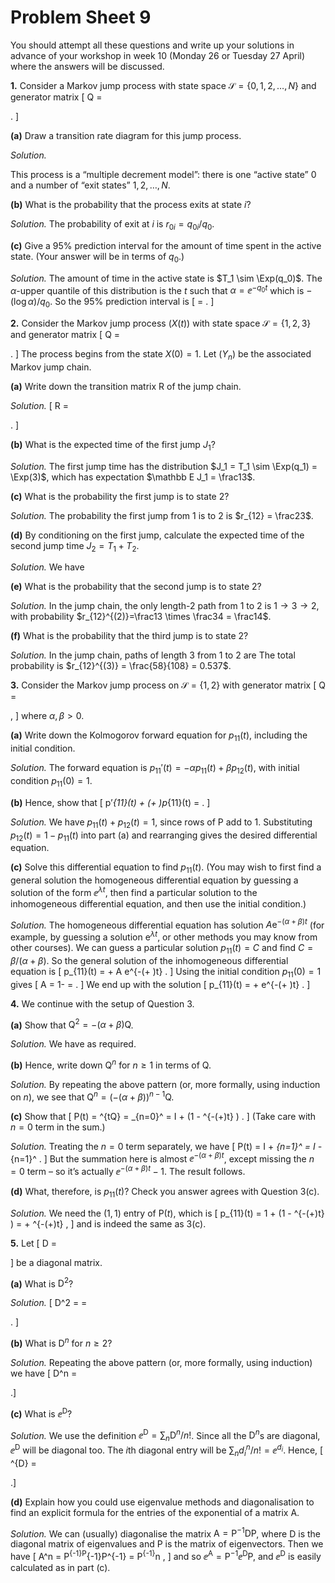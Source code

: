 # Problem Sheet 9  {.unnumbered #P09}


<style>
.fold-btn { 
  float: right; 
  margin: -12px 0 0 0;
}
</style>

<script type="text/javascript">
$(document).ready(function() {
  $folds = $(".myanswers");
  $folds.wrapInner("<div class=\"fold-blck\">"); // wrap a div container around content
  $folds.prepend("<button class=\"fold-btn\">Show solution</button>");  // add a button
  $(".fold-blck").toggle();  // fold all blocks
  $(".fold-btn").on("click", function() {  // add onClick event
    $(this).text($(this).text() === "Hide solution" ? "Show solution" : "Hide solution");  // if the text equals "Fold", change it to "Unfold"or else to "Fold" 
    $(this).next(".fold-blck").toggle("linear");  // "swing" is the default easing function. This can be further customized in its speed or the overall animation itself.
  })
});
</script>



<!--
<style>
.myanswers { 
display: none !important;
}
</style>
-->


\commtrue



::: {.mysummary}
You should attempt all these questions and write up your solutions in advance of your workshop in week 10 (Monday 26 or Tuesday 27 April) where the answers will be discussed.
:::


::::: {.myq}
**1.** Consider a Markov jump process with state space $\mathcal S = \{0,1,2,\dots,N\}$ and generator matrix
\[ \mathsf Q = \begin{pmatrix} -q_0 & q_{01} & q_{02} & \cdots & q_{0N} \\
0    & 0      & 0      & \cdots & 0      \\
0    & 0      & 0      & \cdots & 0      \\
\vdots & \vdots & \vdots & \ddots & \vdots \\
0    & 0      & 0      & \cdots & 0  \end{pmatrix} . \]

:::: {.subq}
**(a)** Draw a transition rate diagram for this jump process.

::: {.myanswers data-latex=""}
*Solution.* <!--
		\begin{tikzpicture}[shorten >=1pt,scale=0.8]
		\node[state] (0) at (0,0) {$0$};
		\node[state] (1) at (5,3) {$1$};
		\node[state] (2) at (5,1) {$2$};
		\node[state] (d) at (5,-1) {$\vdots$};
		\node[state] (N) at (5,-3) {$N$};
		
		\path[->] (0) edge node [above]{$q_{01}$} (1);
		\path[->] (0) edge node [above]{$q_{02}$} (2);
		\path[->] (0) edge node [below]{$q_{0N}$} (N);
		\end{tikzpicture}
-->
:::
::::

This process is a "multiple decrement model": there is one "active state" 0 and a number of "exit states" $1,2,\dots,N$.

:::: {.subq}
**(b)** What is the probability that the process exits at state $i$?

::: {.myanswers data-latex=""}
*Solution.* The probability of exit at $i$ is  $r_{0i} = q_{0i}/q_0$.
:::
::::

:::: {.subq}
**(c)** Give a $95\%$ prediction interval for the amount of time spent in the active state. (Your answer will be in terms of $q_0$.)

::: {.myanswers data-latex=""}
*Solution.*
	The amount of time in the active state is $T_1 \sim \Exp(q_0)$. The $\alpha$-upper quantile of this distribution is the $t$ such that $\alpha = \ee^{-q_0 t}$ which is $-(\log\alpha)/q_0$. So the $95\%$ prediction interval is
	\[ \left[ \frac{-\log0.975}{q_0} , \frac{-\log0.025}{q_0} \right] = \left[ \frac{0.025}{q_0}, \frac{3.69}{q_0} \right] .              \]
:::
::::
:::::


::::: {.myq}
**2.** Consider the Markov jump process $(X(t))$ with state space $\mathcal S = \{1,2,3\}$ and generator matrix
\[ \mathsf Q = \begin{pmatrix} -3 & 2 & 1 \\ 2 & -6 & 4 \\ 1 & 3 & -4 \end{pmatrix} . \]
The process begins from the state $X(0) = 1$.
Let $(Y_n)$ be the associated Markov jump chain.

:::: {.subq}
**(a)** Write down the transition matrix $\mathsf R$ of the jump chain.

::: {.myanswers data-latex=""}
*Solution.*
	\[ \mathsf R = \begin{pmatrix} 0 & \frac23 & \frac13 \\[0.5ex] \frac13 & 0 & \frac23 \\[0.5ex] \frac14 & \frac34 & 0 \end{pmatrix} . \]	
:::
::::

:::: {.subq}
**(b)** What is the expected time of the first jump $J_1$?

::: {.myanswers data-latex=""}
*Solution.*
	The first jump time has the distribution $J_1 = T_1 \sim \Exp(q_1) = \Exp(3)$, which has expectation $\mathbb E J_1 = \frac13$.
:::
::::

:::: {.subq}
**(c)** What is the probability the first jump is to state 2?

::: {.myanswers data-latex=""}
*Solution.*
	The probability the first jump from $1$ is to $2$ is $r_{12} = \frac23$.
:::
::::

:::: {.subq}
**(d)** By conditioning on the first jump, calculate the expected time of the second jump time $J_2 = T_1 + T_2$.

::: {.myanswers data-latex=""}
*Solution.* 
We have
\begin{align*}
\mathbb E(T_1 + T_2) &= \mathbb ET_1 + \mathbb P(Y_1 = 2) \mathbb E(T_2 \mid Y_1 = 2) \\ &\qquad{}+ \mathbb P(Y_1 = 2) \mathbb E(T_2 \mid Y_1 = 3) \\&= \frac1{q_1} + r_{12} \frac{1}{q_2} + r_{23} \frac{1}{q_3} \\&= \tfrac13 + \tfrac23 \, \tfrac16 + \tfrac13 \, \tfrac14 \\ &= \tfrac{19}{36} = 0.528
\end{align*}
:::
::::

:::: {.subq}
**(e)** What is the probability that the second jump is to state 2?

::: {.myanswers data-latex=""}
*Solution.* 
	In the jump chain, the only length-$2$ path from $1$ to $2$ is $1 \to 3 \to 2$, with probability $r_{12}^{(2)}=\frac13 \times \frac34 = \frac14$.
:::
::::

:::: {.subq}
**(f)** What is the probability that the third jump is to state 2?

::: {.myanswers data-latex=""}
*Solution.* 
	In the jump chain, paths of length $3$ from $1$ to $2$ are
	\begin{align*}
    1 &\to 2 \to 1 \to 2 & \tfrac23 \times \tfrac13 \times \tfrac23 &= \tfrac{16}{108} ,    \\
    1 &\to 2 \to 3 \to 2 & \tfrac23 \times \tfrac23 \times \tfrac34 &=  \tfrac{36}{108} ,   \\
    1 &\to 3 \to 1 \to 2 & \tfrac13 \times \tfrac14 \times \tfrac23 &=  \tfrac{6}{108} .
	\end{align*}
	The total probability is $r_{12}^{(3)} = \frac{58}{108} = 0.537$.
:::
::::
:::::


::::: {.myq}
**3.** Consider the Markov jump process on $\mathcal S = \{1,2\}$ with generator matrix
\[ \mathsf Q = \begin{pmatrix} -\alpha & \alpha \\ \beta & -\beta \end{pmatrix} , \]
where $\alpha, \beta > 0$.

:::: {.subq}
**(a)** Write down the Kolmogorov forward equation for $p_{11}(t)$, including the initial condition.

::: {.myanswers data-latex=""}
*Solution.* 
The forward equation is $p_{11}'(t) = -\alpha p_{11}(t) + \beta p_{12}(t)$, with initial condition $p_{11}(0) = 1$.
:::
::::

:::: {.subq}
**(b)** Hence, show that
\[ p'_{11}(t) + (\alpha + \beta)p_{11}(t) = \beta .  \]

::: {.myanswers data-latex=""}
*Solution.* 
We have $p_{11}(t) + p_{12}(t) = 1$, since rows of $\mathsf P$ add to $1$. Substituting $p_{12}(t) = 1 - p_{11}(t)$ into part (a) and rearranging gives the desired differential equation.
:::
::::

:::: {.subq}
**(c)** Solve this differential equation to find $p_{11}(t)$. (You may wish to first find a general solution the homogeneous differential equation by guessing a solution of the form $\ee^{\lambda t}$, then find a particular solution to the inhomogeneous differential equation, and then use the initial condition.)

::: {.myanswers data-latex=""}
*Solution.* 
The homogeneous differential equation has solution $A \mathrm e^{-(\alpha + \beta)t}$ (for example, by guessing a solution $\mathrm e^{\lambda t}$, or other methods you may know from other courses). We can guess a particular solution $p_{11}(t) = C$ and find $C = \beta/(\alpha + \beta)$. So the general solution of the inhomogeneous differential equation is
\[ p_{11}(t) = \frac{\beta}{\alpha+\beta} + A \mathrm e^{-(\alpha + \beta)t} . \]
Using the initial condition $p_{11}(0) = 1$ gives 
\[ A = 1-\frac{\beta}{\alpha + \beta} = \frac{\alpha}{\alpha + \beta} . \]
We end up with the solution
\[ p_{11}(t) = \frac{\beta}{\alpha + \beta} + \frac{\alpha}{\alpha + \beta} \mathrm e^{-(\alpha + \beta)t} . \]
:::
::::
:::::


::::: {.myq}
**4.** We continue with the setup of Question 3.

:::: {.subq}
**(a)** Show that $\mathsf Q^2 = -(\alpha + \beta) \mathsf Q$.

::: {.myanswers data-latex=""}
*Solution.* 
	We have
\begin{align*}
\mathsf Q^2 &= \begin{pmatrix} -\alpha & \alpha \\ \beta & -\beta \end{pmatrix}\begin{pmatrix} -\alpha & \alpha \\ \beta & -\beta \end{pmatrix} \\ &= \begin{pmatrix} \alpha^2 + \alpha\beta & -\alpha^2 - \alpha\beta \\ -\alpha\beta - \beta^2 & \alpha\beta + \beta^2 \end{pmatrix} \\ &= -(\alpha + \beta) \begin{pmatrix} -\alpha & \alpha \\ \beta & -\beta \end{pmatrix} , 
\end{align*}
as required.
:::
::::

:::: {.subq}
**(b)** Hence, write down $\mathsf Q^n$ for $n \geq 1$ in terms of $\mathsf Q$.

::: {.myanswers data-latex=""}
*Solution.* 
By repeating the above pattern (or, more formally, using induction on $n$), we see that $\mathsf Q^n = (-(\alpha+\beta))^{n-1} \mathsf Q$.
:::
::::

:::: {.subq}
**(c)** Show that
\[ \mathsf P(t) = \ee^{t\mathsf Q} = \sum_{n=0}^\infty \frac{t^n \mathsf Q^n}{n!} = \mathsf I + \frac{\mathsf{Q}}{\alpha + \beta} \big(1 - \ee^{-(\alpha+\beta)t} \big) . \]
(Take care with $n = 0$ term in the sum.)

::: {.myanswers data-latex=""}
*Solution.* 
Treating the $n = 0$ term separately, we have
\[ \mathsf P(t) = \mathsf I + \sum_{n=1}^\infty \frac{t^n\big(-(\alpha+\beta)\big)^{n-1}\mathsf Q}{n!} = \mathsf I - \frac{\mathsf Q }{\alpha+\beta} \sum_{n=1}^\infty \frac{\big(-(\alpha+\beta)t\big)^{n}}{n!} .     \]
But the summation here is almost $\ee^{-(\alpha + \beta)t}$, except missing the $n=0$ term -- so it's actually $\ee^{-(\alpha + \beta)t} - 1$. The result follows.
:::
::::

:::: {.subq}
**(d)** What, therefore, is $p_{11}(t)$? Check you answer agrees with Question 3(c).

::: {.myanswers data-latex=""}
*Solution.* 
We need the $(1,1)$ entry of $\mathsf P(t)$, which is
\[ p_{11}(t) = 1 + \frac{-\alpha}{\alpha + \beta} \big(1 - \ee^{-(\alpha+\beta)t} \big) = \frac{\beta}{\alpha+\beta} + \frac{\alpha}{\alpha+\beta} \ee^{-(\alpha+\beta)t} , \]
and is indeed the same as 3(c).
:::
::::
:::::



::::: {.myq}
**5.** Let
\[ \mathsf D = \begin{pmatrix} d_1 & 0 & &  \\
                               0 & d_2 & &  \\
                                 &  & \ddots & \\
                                &  & & d_n \end{pmatrix}  \]
be a diagonal matrix.

:::: {.subq}
**(a)** What is $\mathsf D^2$?

::: {.myanswers data-latex=""}
*Solution.* 
\[ \mathsf D^2 = \begin{pmatrix} d_1 & 0 & &  \\
0 & d_2 & &  \\
&  & \ddots & \\
&  & & d_n \end{pmatrix}\begin{pmatrix} d_1 & 0 & &  \\
0 & d_2 & &  \\
&  & \ddots & \\
&  & & d_n \end{pmatrix} = \begin{pmatrix} d_1^2 & 0 & &  \\
0 & d_2^2 & &  \\
&  & \ddots & \\
&  & & d_n^2 \end{pmatrix} .         \]
:::
::::

:::: {.subq}
**(b)** What is $\mathsf D^n$ for $n \geq 2$?

::: {.myanswers data-latex=""}
*Solution.* 
Repeating the above pattern (or, more formally, using induction) we have
\[ \mathsf D^n = \begin{pmatrix} d_1^n & 0 & &  \\
0 & d_2^n & &  \\
&  & \ddots & \\
&  & & d_n^n \end{pmatrix} .\]
:::
::::

:::: {.subq}
**(c)** What is $\ee^{\mathsf D}$?

::: {.myanswers data-latex=""}
*Solution.* 
We use the definition $\ee^{\mathsf D} = \sum_n \mathsf D^n / n!$. Since all the $\mathsf D^n$s are diagonal, $\ee^{\mathsf D}$ will be diagonal too. The $i$th diagonal entry will be $\sum_n d_i^n / n! = \ee^{d_i}$. Hence,
\[ \ee^{\mathsf D}  = \begin{pmatrix} \ee^{d_1} & 0 & &  \\
0 & \ee^{d_2} & &  \\
&  & \ddots & \\
&  & & \ee^{d_n} \end{pmatrix} .\]
:::
::::

:::: {.subq}
**(d)** Explain how you could use eigenvalue methods and diagonalisation to find an explicit formula for the entries of the exponential of a matrix $\mathsf A$.

::: {.myanswers data-latex=""}
*Solution.* 
We can (usually) diagonalise the matrix $\mathsf A = \mathsf P^{-1}\mathsf{DP}$, where $\mathsf D$ is the diagonal matrix of eigenvalues and $\mathsf P$ is the matrix of eigenvectors. Then we have
\[ \mathsf A^n = \mathsf P^{-1}\mathsf{DP}\mathsf P^{-1}\mathsf{DP}\cdots\mathsf P^{-1}\mathsf{DP} = \mathsf P^{-1}\mathsf{D}^n\mathsf{P} ,  \]
and so $\ee^{\mathsf A} = \mathsf P^{-1} \ee^{\mathsf D} \mathsf P$, and $\ee^{\mathsf D}$ is easily calculated as in part (c).
:::
::::
:::::